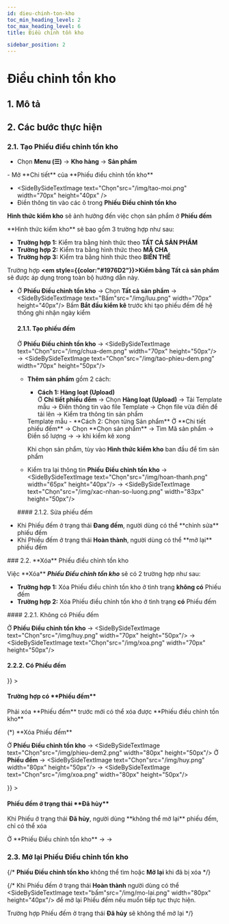 ```yaml
---
id: dieu-chinh-ton-kho
toc_min_heading_level: 2
toc_max_heading_level: 6
title: Điều chỉnh tồn kho

sidebar_position: 2
---
```






# Điều chỉnh tồn kho
## 1. Mô tả

## 2. Các bước thực hiện
### 2.1. **Tạo** Phiếu điều chỉnh tồn kho

- Chọn **Menu (☰)** → **Kho hàng** → **Sản phẩm**
<CustomImage src="/img/dieuchuyen1(test).png" alt="Ảnh Điều chỉnh tồn kho" />
- Mở **Chi tiết** của **Phiếu điều chỉnh tồn kho**
<CustomImage src="/img/dieuchinhtonkho.png" alt="Ảnh Điều chỉnh tồn kho" />

- <SideBySideTextImage text="Chọn"src="/img/tao-moi.png"  width="70px" height="40px" />
- Điền thông tin vào các ô trong **Phiếu Điều chỉnh tồn kho**

<WarningText>**Hình thức kiểm kho** sẽ ảnh hưởng đến việc chọn sản phẩm ở **Phiếu đếm**</WarningText>
<CustomImage src="/img/chinh-ton-chung1.png" alt="Ảnh Điều chỉnh tồn kho" />
<div
  style={{
    backgroundColor: '#dcf8e0', 
    padding: '12px 20px',
    borderRadius: '6px',
    lineHeight: '1.6',
    border: '3px solid #dcf8e0',
    marginBottom: '20px'
  }}
>
  <p>**Hình thức kiểm kho** sẽ bao gồm 3 trường hợp như sau:</p>
  <ul style={{ marginLeft: '20px', paddingLeft: '16px' }}>
    <li><strong>Trường hợp 1:</strong> Kiểm tra bằng hình thức theo <strong>TẤT CẢ SẢN PHẨM</strong></li>
    <li><strong>Trường hợp 2:</strong> Kiểm tra bằng hình thức theo <strong>MÃ CHA</strong></li>
    <li><strong>Trường hợp 3:</strong> Kiểm tra bằng hình thức theo <strong>BIẾN THỂ</strong></li>
  </ul>

  Trường hợp <strong><em style={{color:"#1976D2"}}>Kiểm bằng Tất cả sản phẩm</em></strong> sẽ được áp dụng trong toàn bộ hướng dẫn này.
</div>
  
  - Ở **Phiếu Điều chỉnh tồn kho** → Chọn **Tất cả sản phẩm** → <SideBySideTextImage text="Bấm"src="/img/luu.png" width="70px" height="40px"/>
    <WarningText>Bấm **Bắt đầu kiểm kê** trước khi tạo phiếu đếm để hệ thống ghi nhận ngày kiểm</WarningText><CustomImage src="/img/kiem-bang-tat-ca-sp1.png" alt="Ảnh Điều chỉnh tồn kho" />
    #### 2.1.1. Tạo phiếu đếm    
    Ở **Phiếu Điều chỉnh tồn kho** → <SideBySideTextImage text="Chọn"src="/img/chua-dem.png" width="70px" height="50px"/> → <SideBySideTextImage text="Chọn"src="/img/tao-phieu-dem.png" width="70px" height="50px"/>    
    <CustomImage src="/img/kiem-bang-tat-ca-sp3.png" alt="Ảnh Điều chỉnh tồn kho" />
    - **Thêm sản phẩm** gồm 2 cách:
      - **Cách 1: Hàng loạt (Upload)**    
      Ở **Chi tiết phiếu đếm** → Chọn **Hàng loạt (Upload)** → Tải Template mẫu → Điền thông tin vào file Template → Chọn file vừa điền để tải lên → Kiểm tra thông tin sản phẩm
      <CustomImage src="/img/dem-bang-template.png" alt="Ảnh Điều chỉnh tồn kho" />
      <InformationText>Template mẫu</InformationText>
      <CustomImage src="/img/mau-template.png" alt="Ảnh Điều chỉnh tồn kho" />     
      - **Cách 2: Chọn từng Sản phẩm**    
      Ở **Chi tiết phiếu đếm** → Chọn **Chọn sản phẩm** → Tìm Mã sản phẩm → Điền số lượng → <SideBySideTextImage text="Bấm"src="/img/them-vao.png"  width="70px" height="50px" /> → <SideBySideTextImage text="Bấm"src="/img/hoan-thanh.png" width="70px" height="50px"/> khi kiểm kê xong      

      <WarningText>Khi chọn sản phẩm, tùy vào **Hình thức kiểm kho** ban đầu để tìm sản phẩm</WarningText>
      <CustomImage src="/img/kiem-bang-tat-ca-sp4.png" alt="Ảnh Điều chỉnh tồn kho" />

    - Kiểm tra lại thông tin **Phiếu Điều chỉnh tồn kho** → <SideBySideTextImage text="Chọn"src="/img/hoan-thanh.png" width="65px" height="40px"/> → <SideBySideTextImage text="Chọn"src="/img/xac-nhan-so-luong.png" width="83px" height="50px"/>       
    <CustomImage src="/img/chinh-ton-chung4.png" alt="Ảnh Điều chỉnh tồn kho" />
    <CustomImage src="/img/chinh-ton-chung6.png" alt="Ảnh Điều chỉnh tồn kho" />
    #### 2.1.2. Sửa phiếu đếm    
    <CustomImage src="/img/chinh-sua-phieu-dem.png" alt="Ảnh Điều chỉnh tồn kho" />
<div  style={{
    backgroundColor: '#fff8e1', 
    padding: '16px',
    borderRadius: '8px',
    lineHeight: '1.6',
    marginBottom : '35px',
    marginLeft: '35px',
    border: '3px solid #fff8e1'
}}>
<ul style={{ marginLeft: '20px' }}>
    <li>
      Khi Phiếu đếm ở trạng thái <strong><span style={{ color: '#3abaf4' }}>Đang đếm</span></strong>, người dùng có thể **chỉnh sửa** phiếu đếm
    </li>
    <li>
      Khi Phiếu đếm ở trạng thái <strong><span style={{ color: '#3abaf4' }}>Hoàn thành</span></strong>, người dùng có thể **mở lại** phiếu đếm
    </li>
  </ul>
</div>
### 2.2. **Xóa** Phiếu điều chỉnh tồn kho
<div
  style={{
    backgroundColor: '#dcf8e0', 
    padding: '12px 16px',
    borderRadius: '6px',
    lineHeight: '1.6',
    border: '3px solid #dcf8e0',
  }}
>
  <p>Việc **Xóa** <em><strong>Phiếu Điều chỉnh tồn kho</strong></em> sẽ có 2 trường hợp như sau:</p>
  <ul style={{ marginLeft: '20px', paddingLeft: '16px' }}>
    <li><strong>Trường hợp 1:</strong> Xóa Phiếu điều chỉnh tồn kho ở tình trạng <strong>không có</strong> Phiếu đếm</li>
    <li><strong>Trường hợp 2:</strong> Xóa Phiếu điều chỉnh tồn kho ở tình trạng <strong>có</strong> Phiếu đếm</li>
  </ul>
</div>
#### 2.2.1. Không có Phiếu đếm
<CustomImage src="/img/xoa-phieu-kiem-ke.png" alt="Ảnh Điều chỉnh tồn kho" />

Ở **Phiếu Điều chỉnh tồn kho** → <SideBySideTextImage text="Chọn"src="/img/huy.png" width="70px" height="50px"/> → <SideBySideTextImage text="Chọn"src="/img/xoa.png" width="70px" height="50px"/>
<CustomImage src="/img/xoa-phieu-kiem-ke1.png" alt="Ảnh Điều chỉnh tồn kho" />
#### 2.2.2. Có Phiếu đếm
<div style={{
  padding: '16px',
  borderRadius: '8px',
  lineHeight: '1.6',
  marginBottom : '35px',
  border: '2px solid  #f28b82' // đỏ đậm, bạn có thể đổi mã màu nếu muốn nhạt hơn

}} >

<h4 style={{ color: '#d32f2f' }}>
  <strong>Trường hợp có **Phiếu đếm**</strong>
</h4>
<p>
Phải xóa **Phiếu đếm** trước mới có thể xóa được **Phiếu điều chỉnh tồn kho**
</p>
</div>
  (*) **Xóa Phiếu đếm**    

Ở **Phiếu Điều chỉnh tồn kho** → <SideBySideTextImage text="Chọn"src="/img/phieu-dem2.png" width="80px" height="50px"/>
<CustomImage src="/img/xoa-phieu-dem.png" alt="Ảnh Điều chỉnh tồn kho" />
Ở **Phiếu đếm** → <SideBySideTextImage text="Chọn"src="/img/huy.png" width="80px" height="50px"/> → <SideBySideTextImage text="Chọn"src="/img/xoa.png" width="80px" height="50px"/>
<CustomImage src="/img/xoa-phieu-dem1.png" alt="Ảnh Điều chỉnh tồn kho" />
<div style={{
  padding: '16px',
  borderRadius: '8px',
  lineHeight: '1.6',
  marginBottom : '35px',
  border: '2px solid  #f28b82' // đỏ đậm, bạn có thể đổi mã màu nếu muốn nhạt hơn

}} >

<h4 style={{ color: '#d32f2f' }}>
  <strong>Phiếu đếm ở trạng thái **Đã hủy**</strong>
</h4>
<p>
Khi Phiếu ở trạng thái <strong><span style={{ color: '#3abaf4' }}>Đã hủy</span></strong>, người dùng **không thể mở lại** phiếu đếm, chỉ có thể xóa
</p>
</div>
Ở **Phiếu Điều chỉnh tồn kho** → <SideBySideTextImage text="Chọn"src="/img/huy.png" width="80px" height="50px"/> → <SideBySideTextImage text="Chọn"src="/img/xoa.png" width="80px" height="50px"/>
<CustomImage src="/img/xoa-phieu-dem2.png" alt="Ảnh Điều chỉnh tồn kho" />

### 2.3. **Mở lại** Phiếu Điều chỉnh tồn kho
{/* <WarningText>**Phiếu Điều chỉnh tồn kho** không thể tìm hoặc **Mở lại** khi đã bị xóa</WarningText> */}
<CustomImage src="/img/mo-lai-phieu-dieu-chinh.png" alt="Ảnh Điều chỉnh tồn kho" />



{/* Khi Phiếu đếm ở trạng thái <strong>Hoàn thành</strong> người dùng có thể <SideBySideTextImage text="bấm"src="/img/mo-lai.png" width="80px" height="40px"/> để mở lại Phiếu đếm nếu muốn tiếp tục thực hiện.

  <WarningText>Trường hợp Phiếu đếm ở trạng thái **Đã hủy** sẽ không thể mở lại</WarningText>
<CustomImage src="/img/sua-phieu-dem.png" alt="Ảnh Điều chỉnh tồn kho" /> */}

